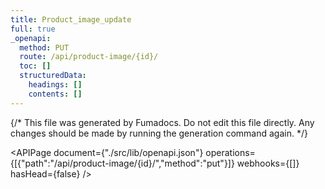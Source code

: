 ```yaml
---
title: Product_image_update
full: true
_openapi:
  method: PUT
  route: /api/product-image/{id}/
  toc: []
  structuredData:
    headings: []
    contents: []
---
```

{/* This file was generated by Fumadocs. Do not edit this file directly. Any changes should be made by running the generation command again. */\}

<APIPage document={"./src/lib/openapi.json"} operations={[{"path":"/api/product-image/{id}/","method":"put"}]} webhooks={[]} hasHead={false} />
